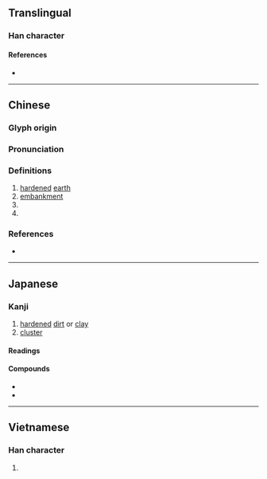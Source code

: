{{character info}}
==Translingual==

===Han character===
{{Han char|rn=32|rad=土|as=08|sn=11|four=42114|canj=GHJM|ids=⿰土垂}}

====References====
* {{Han ref|kx=0231.060|dkj=05190|dj=0467.120|hdz=10454.020|uh=57F5|ud=22517|bh=D8A6|bd=55462}}

----

==Chinese==
{{zh-forms}}

===Glyph origin===
{{Han etym}}

===Pronunciation===
{{zh-pron
|m=duǒ
|c=do2
|mc=y
|oc=y
|ma=
|cat=n
}}

===Definitions===
{{zh-hanzi}}

# [[harden]]ed [[earth]]
# [[embankment]]
# {{n-g|a tool used in [[smelt]]ing}}
# {{n-g|the appearance of [[hang]]ing [[down]]}}

===References===
* {{R:twedu|B00558}}

----

==Japanese==

===Kanji===
{{ja-kanji|grade=|rs=土08}}

# [[harden]]ed [[dirt]] or [[clay]]
# [[cluster]]

====Readings====
{{ja-readings
|goon=た
|kanon=た
}}

====Compounds====
{{der-top|Compounds}}
* {{ja-r|薩埵|さった|''[[sattva]]'', [[being]]}}
* {{ja-r|耳埵|みみたぶ|[[earlobe]]}}
{{der-bottom}}

----

==Vietnamese==

===Han character===
{{vi-readings|reading=đỏa|rs=艸14}}

# {{rfdef|vi|sort=艸14}}